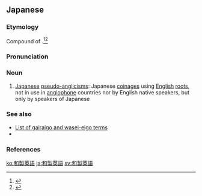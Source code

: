 ==Japanese==
<div style="float:right;">
{{wikipedia|lang=ja}}
{{wikipedia|Wasei-eigo}}
</div>
{{ja-kanjitab|yomi=o|わ|せい|えい|ご}}

===Etymology===
Compound of {{compound|lang=ja|sort=わせいえいご|和製|tr1=wasei|t1=Japanese-made|英語|tr2=eigo|t2=English (language)}}.<ref name="KDJ">{{R:Kokugo Dai Jiten}}</ref><ref name="DJR">{{R:Daijirin}}</ref>

===Pronunciation===
{{ja-pron|yomi=on|わせい えいご|acc=4|acc_ref=DJR}}

===Noun===
{{ja-noun|わせい えいご}}

# [[Japanese]] [[pseudo-anglicism]]s: Japanese [[coinage]]s using [[English]] [[root]]s, not in use in [[anglophone]] countries nor by English native speakers, but only by speakers of Japanese

===See also===
* [[Wiktionary:Requested entries (Japanese)/List of gairaigo and wasei-eigo terms|List of gairaigo and wasei-eigo terms]]
* {{ja-r|和製外来語|わせい がいらいご|gloss=foreign-language terms coined in Japan}}

===References===
<references/>

[[ko:和製英語]]
[[ja:和製英語]]
[[sv:和製英語]]